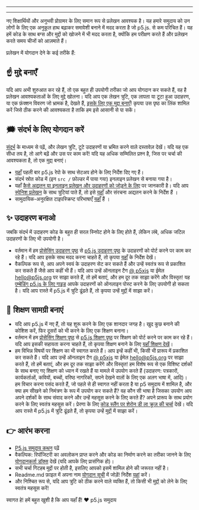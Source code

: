 
---

---
नए शिक्षार्थियों और अनुभवी प्रोग्रामर के लिए समान रूप से प्रलेखन आवश्यक है। यह हमारे समुदाय को उन लोगों के लिए एक अनुकूल हाथ बढ़ाकर समावेशी बनाने में मदद करता है जो p5.js. से कम परिचित हैं। यह हमें कोड के साथ बग्स और मुद्दों को खोजने में भी मदद करता है, क्योंकि हम परीक्षण करते हैं और प्रलेखन करते समय चीजों को आज़माते हैं।

प्रलेखन में योगदान देने के कई तरीके हैं:

## ☝️ मुद्दे बनाएँ
यदि आप अभी शुरुआत कर रहे हैं, तो एक बहुत ही उपयोगी तरीका जो आप योगदान कर सकते हैं, वह है प्रलेखन आवश्यकताओं के लिए मुद्दे खोलना। यदि आप एक लेखन त्रुटि, एक लापता या टूटा हुआ उदाहरण, या एक फ़ंक्शन विवरण जो भ्रामक है, देखते हैं, [इसके लिए एक मुद्दा बनाएँ](https://github.com/processing/p5.js/issues)! कृपया उस पृष्ठ का लिंक शामिल करें जिसे ठीक करने की आवश्यकता है ताकि हम इसे आसानी से पा सकें।

## 🗯 संदर्भ के लिए योगदान करें
[संदर्भ](http://p5js.org/reference/) के माध्यम से पढ़ें, और लेखन त्रुटि, टूटे उदाहरणों या भ्रमित करने वाले दस्तावेज़ देखें। यदि यह एक सीधा तय है, तो आगे बढ़ें और उस पर काम करें! यदि यह अधिक सम्मिलित प्रश्न है, जिस पर चर्चा की आवश्यकता है, तो एक [मुद्दा](https://github.com/processing/p5.js/issues/new) बनाएं।
* [यहाँ](./README/) पहली बार p5.js रेपो के साथ सेटअप होने के लिए निर्देश दिए गए हैं।
* संदर्भ स्रोत कोड में (इन `src /` फ़ोल्डर में पाया गया) इनलाइन प्रलेखन से बनाया गया है।
* यहाँ [कैसे अद्यतन या इनलाइन प्रलेखन और उदाहरणों को जोड़ने के लिए](./inline_documentation/) पर जानकारी है।
यदि आप [स्पेनिश प्रलेखन](http://p5js.org/es) के साथ त्रुटियां पाते हैं, तो इसे [यहाँ](https://github.com/processing/p5.js-website#internationalization-i18n) और संरचना अद्यतन करने के निर्देश हैं ।
* सामुदायिक-अनुरक्षित टाइपस्क्रिप्ट परिभाषाएँ [यहाँ](https://github.com/p5-types/p5.ts) हैं ।

## ✨ उदाहरण बनाओ
जबकि संदर्भ में उदाहरण कोड के बहुत ही सरल स्निपेट होने के लिए होते हैं, लेकिन लंबे, अधिक जटिल उदाहरणों के लिए भी उपयोगी है।
* वर्तमान में हम [प्रोसेसिंग उदाहरण पृष्ठ](https://processing.org/examples/) से [p5.js उदाहरण पृष्ठ](http://p5js.org/examples) के उदाहरणों को पोर्ट करने पर काम कर रहे हैं। यदि आप इसके साथ मदद करना चाहते हैं, तो कृपया [यहाँ](https://github.com/processing/p5.js-website/blob/main/contributor_docs/Adding_examples/) के निर्देश देखें।
* वैकल्पिक रूप से, आप अपने स्वयं के उदाहरण सेट कर सकते हैं और उन्हें स्वतंत्र रूप से प्रकाशित कर सकते हैं जैसे आप कहीं भी हैं। यदि आप उन्हें ऑनलाइन टैग [@ p5xjs](https://twitter.com/p5xjs) या ईमेल [hello@p5js.org](mailto:hello@p5js.org) पर साझा करते हैं, तो हमें बताएं, और हम दूर तक साझा करेंगे और विस्तृत! यह [एम्बेडिंग p5.js के लिए गाइड](https://github.com/processing/p5.js/wiki/Embedding-p5.js) आपके उदाहरणों को ऑनलाइन पोस्ट करने के लिए उपयोगी हो सकता है।
यदि आप रास्ते में p5.js में त्रुटि ढूंढते हैं, तो कृपया उन्हें [मुद्दों](https://github.com/processing/p5.js/issues) में साझा करें।

## 👯 शिक्षण सामग्री बनाएं
* यदि आप p5.js में नए हैं, तो यह शुरू करने के लिए एक शानदार जगह है। खुद कुछ बनाने की कोशिश करें, फिर दूसरों को भी करने के लिए एक शिक्षण बनाना।
* वर्तमान में हम [प्रोसेसिंग शिक्षण पृष्ठ](https://processing.org/tutorials) से [p5.js शिक्षण पृष्ठ](http://p5js.org/learn) पर शिक्षण को पोर्ट करने पर काम कर रहे हैं। यदि आप इसकी सहायता करना चाहते हैं, तो कृपया शिक्षण बनाने के लिए [यहाँ शिक्षण देखें](https://p5js.org/learn/tutorial-guide.html)।
* हम विभिन्न विषयों पर शिक्षण का भी स्वागत करते हैं। आप इन्हें कहीं भी, किसी भी प्रारूप में प्रकाशित कर सकते हैं। यदि आप उन्हें ऑनलाइन टैग [@ p5xjs](https://twitter.com/p5xjs) या ईमेल [hello@p5js.org](mailto:hello@p5js.org) पर साझा करते हैं, तो हमें बताएं, और हम दूर तक साझा करेंगे और विस्तृत! हम विशेष रूप से एक विशिष्ट दर्शकों के साथ बनाए गए शिक्षण को ध्यान में रखते हैं या मामले में उपयोग करते हैं (उदाहरण: पत्रकारों, कार्यकर्ताओं, कवियों, बच्चों, वरिष्ठ नागरिकों, सपने देखने वालों के लिए एक अलग भाषा में, आदि)। हम विचार करना पसंद करते हैं, जो पहले से ही स्वागत नहीं करता है या p5 समुदाय में शामिल है, और क्या हम सीखने को निमंत्रण के रूप में उपयोग कर सकते हैं? वह कौन सी भाषा है जिसका उपयोग आप अपने दर्शकों के साथ संवाद करने और उन्हें महसूस करने के लिए करते हैं? अपने प्रारूप के साथ प्रयोग करने के लिए स्वतंत्र महसूस करें। प्रेरणा के लिए [कोड स्लैंग पर शेरोन डी ला क्रूज़ की चर्चा](https://www.youtube.com/watch?v=CFT6w9NKfCs) देखें।
यदि आप रास्ते में p5.js में त्रुटि ढूंढते हैं, तो कृपया उन्हें [मुद्दों](https://github.com/processing/p5.js/issues) में साझा करें।

## 👉 आरंभ करना
* [P5.js समुदाय कथन](http://p5js.org/community/) पढ़ें
* वैकल्पिक: रिपॉजिटरी का अवलोकन प्राप्त करने और कोड का निर्माण करने का तरीका जानने के लिए [योगदानकर्ता डॉक्स](./README/) देखें (यदि आपके लिए प्रासंगिक हो)।
* सभी चर्चा गिटहब मुद्दों पर होती है, इसलिए आपको इसमें शामिल होने की जरूरत नहीं है।
* Readme.md फ़ाइल में अपना नाम [योगदान सूची](https://github.com/processing/p5.js#contributors) में जोड़ें! निर्देश [यहां](https://github.com/processing/p5.js/issues/2309) करें।
* और निश्चित रूप से, यदि आप त्रुटि को ठीक करने वाले व्यक्ति हैं, तो किसी भी [मुद्दों](https://github.com/processing/p5.js/issues) को लेने के लिए स्वतंत्र महसूस करें!

स्वागत हे! हमें बहुत खुशी है कि आप यहाँ हैं!
❤️ p5.js समुदाय

